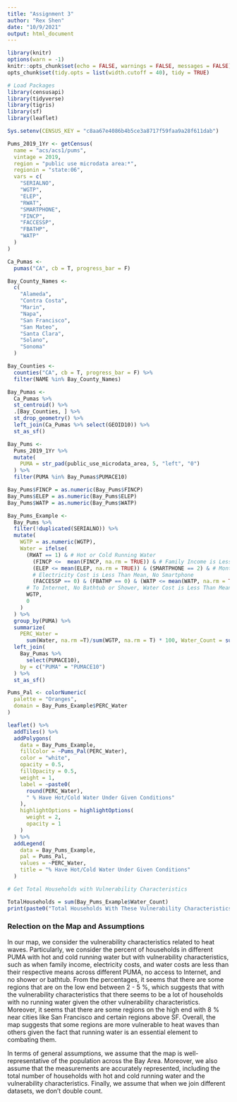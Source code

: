 ```yaml
---
title: "Assignment 3"
author: "Rex Shen"
date: "10/9/2021"
output: html_document
---
```


```r
library(knitr)
options(warn = -1)
knitr::opts_chunk$set(echo = FALSE, warnings = FALSE, messages = FALSE)
opts_chunk$set(tidy.opts = list(width.cutoff = 40), tidy = TRUE)
```

```r
# Load Packages
library(censusapi)
library(tidyverse)
library(tigris)
library(sf)
library(leaflet)

Sys.setenv(CENSUS_KEY = "c8aa67e4086b4b5ce3a8717f59faa9a28f611dab")
```



```r
Pums_2019_1Yr <- getCensus(
  name = "acs/acs1/pums",
  vintage = 2019,
  region = "public use microdata area:*", 
  regionin = "state:06",
  vars = c(
    "SERIALNO",
    "WGTP",
    "ELEP",
    "RWAT",
    "SMARTPHONE",
    "FINCP",
    "FACCESSP",
    "FBATHP",
    "WATP"
  )
)
```

```r

Ca_Pumas <-
  pumas("CA", cb = T, progress_bar = F)

Bay_County_Names <-
  c(
    "Alameda",
    "Contra Costa",
    "Marin",
    "Napa",
    "San Francisco",
    "San Mateo",
    "Santa Clara",
    "Solano",
    "Sonoma"
  )

Bay_Counties <-
  counties("CA", cb = T, progress_bar = F) %>%
  filter(NAME %in% Bay_County_Names)

Bay_Pumas <-
  Ca_Pumas %>% 
  st_centroid() %>% 
  .[Bay_Counties, ] %>% 
  st_drop_geometry() %>% 
  left_join(Ca_Pumas %>% select(GEOID10)) %>% 
  st_as_sf()

Bay_Pums <-
  Pums_2019_1Yr %>% 
  mutate(
    PUMA = str_pad(public_use_microdata_area, 5, "left", "0")
  ) %>% 
  filter(PUMA %in% Bay_Pumas$PUMACE10)
```


```r

Bay_Pums$FINCP = as.numeric(Bay_Pums$FINCP)
Bay_Pums$ELEP = as.numeric(Bay_Pums$ELEP)
Bay_Pums$WATP = as.numeric(Bay_Pums$WATP)

Bay_Pums_Example <-
  Bay_Pums %>% 
  filter(!duplicated(SERIALNO)) %>% 
  mutate(
    WGTP = as.numeric(WGTP),
    Water = ifelse(
      (RWAT == 1) & # Hot or Cold Running Water
        (FINCP <=  mean(FINCP, na.rm = TRUE)) & # Family Income is Less than Mean
        (ELEP <= mean(ELEP, na.rm = TRUE)) & (SMARTPHONE == 2) & # Monthly 
        # Electricity Cost is Less Than Mean, No Smartphone
        (FACCESSP == 0) & (FBATHP == 0) & (WATP <= mean(WATP, na.rm = TRUE)), # No Access
      # To Internet, No Bathtub or Shower, Water Cost is Less Than Mean
      WGTP,
      0
    )
  ) %>% 
  group_by(PUMA) %>% 
  summarize(
    PERC_Water =
      sum(Water, na.rm =T)/sum(WGTP, na.rm = T) * 100, Water_Count = sum(Water, na.rm =T)) %>% 
  left_join(
    Bay_Pumas %>% 
      select(PUMACE10),
    by = c("PUMA" = "PUMACE10")
  ) %>% 
  st_as_sf()
```




```r
Pums_Pal <- colorNumeric(
  palette = "Oranges",
  domain = Bay_Pums_Example$PERC_Water
)

leaflet() %>%
  addTiles() %>% 
  addPolygons(
    data = Bay_Pums_Example,
    fillColor = ~Pums_Pal(PERC_Water),
    color = "white",
    opacity = 0.5,
    fillOpacity = 0.5,
    weight = 1,
    label = ~paste0(
      round(PERC_Water), 
      " % Have Hot/Cold Water Under Given Conditions"
    ),
    highlightOptions = highlightOptions(
      weight = 2,
      opacity = 1
    )
  ) %>% 
  addLegend(
    data = Bay_Pums_Example,
    pal = Pums_Pal,
    values = ~PERC_Water,
    title = "% Have Hot/Cold Water Under Given Conditions"
  )
```

```r
# Get Total Households with Vulnerability Characteristics

TotalHouseholds = sum(Bay_Pums_Example$Water_Count)
print(paste0("Total Households With These Vulnerability Characteristics and Have Hot/Cold Water in All of Bay Area: ", TotalHouseholds))
```


### Relection on the Map and Assumptions

In our map, we consider the vulnerability characteristics related to heat waves. Particularly, we consider the percent of households in different PUMA with hot and cold running water but with vulnerability characteristics, such as when family income, electricity costs, and water costs are less than their respective means across different PUMA, no access to Internet, and no shower or bathtub. From the percentages, it seems that there are some regions that are on the low end between 2 - 5 \%, which suggests that with the vulnerability characteristics that there seems to be a lot of households with no running water given the other vulnerability characteristics. Moreover, it seems that there are some regions on the high end with 8 \% near cities like San Francisco and certain regions above SF. Overall, the map suggests that some regions are more vulnerable to heat waves than others given the fact that running water is an essential element to combating them.

\vspace{.05 in}

In terms of general assumptions, we assume that the map is well-representative of the population across the Bay Area. Moreover, we also assume that the measurements are accurately represented, including the total number of households with hot and cold running water and the vulnerability characteristics. Finally, we assume that when we join different datasets, we don't double count.



